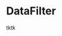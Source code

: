 
<Meta title="Core|DataFilter" component={DataFilter} />

# DataFilter

tktk

<Preview>
  <Story name="Defaults">
    <DataFilter />
  </Story>
</Preview>

<Preview>
  <Story name="Dropdown">
    <DataFilter
      data={[{ value: 'testA' }, { value: 'testB' }, { value: 'testC' }]}
      selectFrom={'value'}
    />
  </Story>
</Preview>

<Preview>
  <Story name="Radio">
    <DataFilter
      data={[{ value: 'testA' }, { value: 'testB' }, { value: 'testC' }]}
      selectFrom={'value'}
      isRadioSelectable={true}
    />
  </Story>
</Preview>
